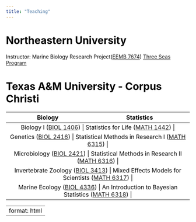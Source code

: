 ```yaml
---
title: "Teaching"
---
```


<!-- TODO - fix font, have name centered, have text all within fade out part of image, update text, add NEU 3seas -->

# Northeastern University

Instructor: Marine Biology Research Project([EEMB 7674](Marine Biology Research Project)) [Three Seas Program](https://cos.northeastern.edu/marine-environmental-sciences/three-seas/)

# Texas A&M University - Corpus Christi

+----------------------------------------------------------------------------------------+----------------------------------------------------------------------------------------------------------+
| Biology                                                                                | Statistics                                                                                               |
+========================================================================================+==========================================================================================================+
| Biology I ([BIOL 1406](https://catalog.tamucc.edu/search/?P=BIOL%201406))            | Statistics for Life ([MATH 1442](https://catalog.tamucc.edu/search/?P=MATH%201442))                    |
+----------------------------------------------------------------------------------------+----------------------------------------------------------------------------------------------------------+
| Genetics ([BIOL 2416](https://catalog.tamucc.edu/search/?P=BIOL%202416))             | Statistical Methods in Research I ([MATH 6315](https://catalog.tamucc.edu/search/?P=MATH%206315))      |
+----------------------------------------------------------------------------------------+----------------------------------------------------------------------------------------------------------+
| Microbiology ([BIOL 2421](https://catalog.tamucc.edu/search/?P=BIOL%202421))         | Statistical Methods in Research II ([MATH 6316](https://catalog.tamucc.edu/search/?P=MATH%206316))     |
+----------------------------------------------------------------------------------------+----------------------------------------------------------------------------------------------------------+
| Invertebrate Zoology ([BIOL 3413](https://catalog.tamucc.edu/search/?P=BIOL%203413)) | Mixed Effects Models for Scientists ([MATH 6317](https://catalog.tamucc.edu/search/?P=MATH%206317))    |
+----------------------------------------------------------------------------------------+----------------------------------------------------------------------------------------------------------+
| Marine Ecology ([BIOL 4336](https://catalog.tamucc.edu/search/?P=BIOL%204336))       | An Introduction to Bayesian Statistics ([MATH 6318](https://catalog.tamucc.edu/search/?P=MATH%206318)) |
+----------------------------------------------------------------------------------------+----------------------------------------------------------------------------------------------------------+

---
format: html
---

```{=html}
<style>
html {
   background: url(img/barrel_sponge.jpg);
   background-position: center;
   background-repeat: no-repeat;
   background-size: cover;
   background-attachment: fixed;
 }

body {
   color: black;
   position: absolute; 
   top: 30%; 
   left: 0; 
   width: 100%; 
   background: rgba(255,255,255, .8);;
}

table, th, td {
   color: black;
   text-align: center;
}

}
</style>
```
